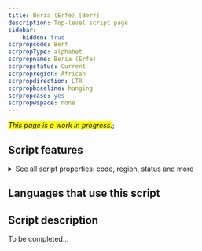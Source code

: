 ```yaml
---
title: Beria (Erfe) [Berf]
description: Top-level script page
sidebar:
    hidden: true
scrpropcode: Berf
scrpropType: alphabet
scrpropname: Beria (Erfe)
scrpropstatus: Current
scrpropregion: African
scrpropdirection: LTR
scrpropbaseline: hanging
scrpropcase: yes
scrpropwspace: none
---
```


<span style='background-color:yellow'>_This page is a work in progress._</span>;


## Script features

<details>
<summary> See all script properties: code, region, status and more</summary>
<ScriptInfo />
</details>

## Languages that use this script

<WsList script='Berf' wsMax='5' />

## Script description

To be completed...

